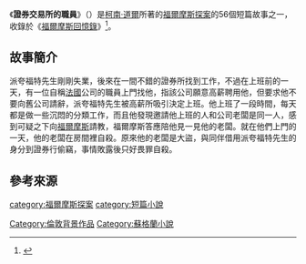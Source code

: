 {{infobox Book | 
| name            = 證券交易所的職員
|  title_orig    = '''''The Adventure of the Stockbroker's Clerk'''''
|image =The Adventure of the Stockbroker's Clerk 05.jpg
|   image_caption =福爾摩斯等人破門而入（[[西德尼·佩吉特|西德尼·佩吉特]]的插畫）。
| author        = [[柯南·道爾|柯南·道爾]]
| country         = {{UK}}
| language        = [[英文|英文]]
| series          = [[福爾摩斯探案|福爾摩斯探案]]
|  genre         = [[短篇小說|短篇小說]]
|   release_date  = 1894年
}}
《'''證券交易所的職員'''》（{{lang-en|The Adventure of the Stockbroker's Clerk}}）是[[柯南·道爾|柯南·道爾]]所著的[[福爾摩斯探案|福爾摩斯探案]]的56個短篇故事之一，收錄於《[[福爾摩斯回憶錄|福爾摩斯回憶錄]]》<ref>{{cite book|last=Klinger |first=Leslie S. | date=2005 |title=''[[新注釋本福爾摩斯探案|The New Annotated Sherlock Holmes]] Volume I'' |location= [[New_York|New York]] |publisher=W. W. Norton & Company |isbn=0-393-05916-2}}</ref>。

==故事簡介==
派夸福特先生剛剛失業，後來在一間不錯的證券所找到工作，不過在上班前的一天，有一位自稱[[法國|法國]]公司的職員上門找他，指該公司願意高薪聘用他，但要求他不要向舊公司請辭，派夸福特先生被高薪所吸引決定上班。他上班了一段時間，每天都是做一些沉悶的分類工作，而且他發現邀請他上班的人和公司老闆是同一人，感到可疑之下向[[福爾摩斯|福爾摩斯]]請教，福爾摩斯答應陪他見一見他的老闆。就在他們上門的一天，他的老闆在房間裡自殺。原來他的老闆是大盜，與同伴借用派夸福特先生的身分到證券行偷竊，事情敗露後只好畏罪自殺。

==參考來源==
<references />

{{commons category|The Adventure of the Stockbroker's Clerk}}
{{wikisource|:en:The Stock-broker's Clerk}}

{{福爾摩斯回憶錄}}
{{DEFAULTSORT:Adventure of the Stockbroker's Clerk}}
[[category:福爾摩斯探案|category:福爾摩斯探案]]
[[category:短篇小說|category:短篇小說]]
[[Category:倫敦背景作品|Category:倫敦背景作品]]
[[Category:蘇格蘭小說|Category:蘇格蘭小說]]